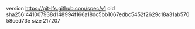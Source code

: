 version https://git-lfs.github.com/spec/v1
oid sha256:441007938d148994f166a18dc5bb1067edbc5452f2629c18a31ab57058ced73e
size 217207
